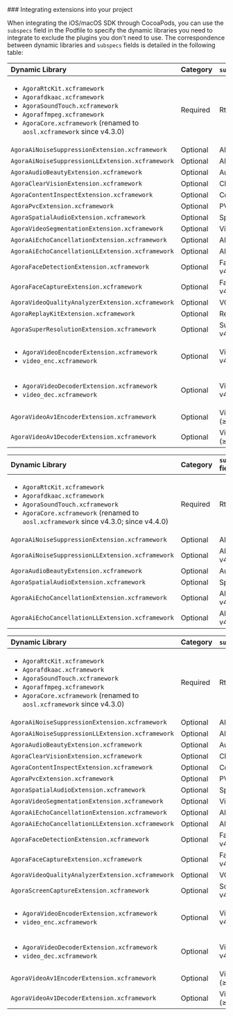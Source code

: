 
<PlatformWrapper platform="ios, macos">
### Integrating extensions into your project

When integrating the iOS/macOS SDK through CocoaPods, you can use the `subspecs` field in the Podfile to specify the dynamic libraries you need to integrate to exclude the plugins you don't need to use. The correspondence between dynamic libraries and `subspecs` fields is detailed in the following table: 
</PlatformWrapper>

<PlatformWrapper platform="ios">

<Tabs groupId="operating-systems"> 
  <TabItem value="ios-video-sdk" label="iOS Video SDK"> 

| Dynamic Library | Category | `subspecs` field | 
| :----------------------------------------------------------- | :--- | :----------------------- | 
| <ul><li>`AgoraRtcKit.xcframework`</li><li>`Agorafdkaac.xcframework`</li><li>`AgoraSoundTouch.xcframework`</li><li>`Agoraffmpeg.xcframework`</li><li>`AgoraCore.xcframework` (renamed to `aosl.xcframework` since v4.3.0)</li></ul> | Required | RtcBasic | 
| `AgoraAiNoiseSuppressionExtension.xcframework` | Optional| AINS | 
| `AgoraAiNoiseSuppressionLLExtension.xcframework` | Optional| AINSLL (≥ v4.4.0) | | 
`AgoraAudioBeautyExtension.xcframework` | Optional| AudioBeauty | 
| `AgoraClearVisionExtension.xcframework` | Optional| ClearVision | 
| `AgoraContentInspectExtension.xcframework` | Optional| ContentInspect | | 
`AgoraPvcExtension.xcframework` | Optional| PVC (< v4.1.0) | | 
`AgoraSpatialAudioExtension.xcframework` | Optional| SpatialAudio | 
| `AgoraVideoSegmentationExtension.xcframework` | Optional| VirtualBackground | 
| `AgoraAiEchoCancellationExtension.xcframework` | Optional| AIAEC (≥ v4.1.0) | 
| `AgoraAiEchoCancellationLLExtension.xcframework` | Optional| AIAECLL (≥ v4.4.0) | 
| `AgoraFaceDetectionExtension.xcframework` | Optional| FaceDetection (≥ v4.1.1) | | 
`AgoraFaceCaptureExtension.xcframework` | Optional| FaceCapture (≥ v4.3.0) | | 
`AgoraVideoQualityAnalyzerExtension.xcframework` | Optional| VQA (≥ v4.1.0) | | 
`AgoraReplayKitExtension.xcframework` | Optional | ReplayKit | 
| `AgoraSuperResolutionExtension.xcframework` | Optional | SuperResolution (< v4.1.1) |
| <ul><li>`AgoraVideoEncoderExtension.xcframework`</li><li>`video_enc.xcframework`</li></ul> | Optional| VideoCodecEnc (≥ v4.2.0) | 
| <ul><li>`AgoraVideoDecoderExtension.xcframework`</li><li>`video_dec.xcframework`</li></ul> | Optional| VideoCodecDec (≥ v4.2.0) | | 
`AgoraVideoAv1EncoderExtension.xcframework` | Optional| VideoAv1CodecEnc (≥ v4.3.0) | 
| `AgoraVideoAv1DecoderExtension.xcframework` | Optional| VideoAv1CodecDec (≥ v4.3.0) | 

  </TabItem> 
  <TabItem value="ios-audio-sdk" label="iOS Voice SDK"> 

| Dynamic Library | Category | `subspecs` field | 
| :----------------------------------------------------------- | :--- | :-------------- | 
| <ul><li>`AgoraRtcKit.xcframework`</li><li>`Agorafdkaac.xcframework`</li><li>`AgoraSoundTouch.xcframework`</li><li>`AgoraCore.xcframework` (renamed to `aosl.xcframework` since v4.3.0; since v4.4.0)</li></ul> | Required | RtcBasic | 
| `AgoraAiNoiseSuppressionExtension.xcframework` | Optional | AINS | 
| `AgoraAiNoiseSuppressionLLExtension.xcframework` | Optional | AINSLL (≥ v4.4.0) | 
| `AgoraAudioBeautyExtension.xcframework` | Optional| AudioBeauty | 
| `AgoraSpatialAudioExtension.xcframework` | Optional| SpatialAudio | 
| `AgoraAiEchoCancellationExtension.xcframework` | Optional| AIAEC (≥ v4.1.0) | 
| `AgoraAiEchoCancellationLLExtension.xcframework` | Optional| AIAECLL (≥ v4.4.0) | 

  </TabItem> 
</Tabs> 
</PlatformWrapper>

<PlatformWrapper platform="macos">

| Dynamic Library | Category | `subspecs` field | 
| :----------------------------------------------------------- | :--- | :----------------------- | 
| <ul><li>`AgoraRtcKit.xcframework`</li><li>`Agorafdkaac.xcframework`</li><li>`AgoraSoundTouch.xcframework`</li><li>`Agoraffmpeg.xcframework`</li><li>`AgoraCore.xcframework` (renamed to `aosl.xcframework` since v4.3.0)</li></ul> | Required | RtcBasic | | 
`AgoraAiNoiseSuppressionExtension.xcframework` | Optional | AINS | 
| `AgoraAiNoiseSuppressionLLExtension.xcframework` | Optional | AINSLL (≥ v4.4.0) | 
| `AgoraAudioBeautyExtension.xcframework` | Optional | AudioBeauty | 
| `AgoraClearVisionExtension.xcframework` | Optional | ClearVision | 
| `AgoraContentInspectExtension.xcframework` | Optional | ContentInspect |
| `AgoraPvcExtension.xcframework` | Optional| PVC (< v4.1.0) | 
| `AgoraSpatialAudioExtension.xcframework` | Optional| SpatialAudio | 
| `AgoraVideoSegmentationExtension.xcframework` | Optional| VirtualBackground | 
| `AgoraAiEchoCancellationExtension.xcframework` | Optional| AIAEC (≥ v4.1.0) | 
| `AgoraAiEchoCancellationLLExtension.xcframework` | Optional| AIAECLL (≥ v4.4.0) | 
| `AgoraFaceDetectionExtension.xcframework` | Optional| FaceDetection (≥ v4.1.1) | 
| `AgoraFaceCaptureExtension.xcframework` | Optional| FaceCapture (≥ v4.3.0) | 
| `AgoraVideoQualityAnalyzerExtension.xcframework` | Optional| VQA (≥ v4.1.0) | 
| `AgoraScreenCaptureExtension.xcframework` | Optional| ScreenCapture (≥ v4.2.0) | 
| <ul><li>`AgoraVideoEncoderExtension.xcframework`</li><li>`video_enc.xcframework`</li></ul> | Optional| VideoCodecEnc (≥ v4.2.0) | 
| <ul><li>`AgoraVideoDecoderExtension.xcframework`</li><li>`video_dec.xcframework`</li></ul> | Optional| VideoCodecDec (≥ v4.2.0) | 
| `AgoraVideoAv1EncoderExtension.xcframework` | Optional | VideoAv1CodecEnc (≥ v4.3.0) | 
| `AgoraVideoAv1DecoderExtension.xcframework` | Optional | VideoAv1CodecDec (≥ v4.3.0) | 

</PlatformWrapper>



